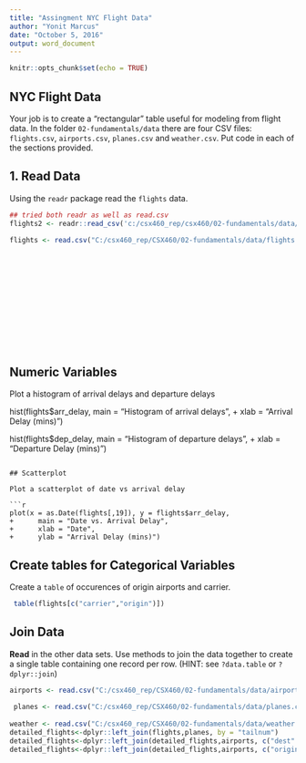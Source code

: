 ---
title: "Assingment NYC Flight Data"
author: "Yonit Marcus"
date: "October 5, 2016"
output: word_document
---

```{r setup, include=FALSE}
knitr::opts_chunk$set(echo = TRUE)
```

## NYC Flight Data

Your job is to create a "rectangular" table useful for modeling from flight data. In the folder `02-fundamentals/data` there are four CSV files: `flights.csv`, `airports.csv`, `planes.csv` and `weather.csv`.  Put code in each of the sections provided.

## 1. Read Data

Using the `readr` package read the `flights` data.

```{r}

## tried both readr as well as read.csv
flights2 <- readr::read_csv('c:/csx460_rep/csx460/02-fundamentals/data/flights.csv')

flights <- read.csv("C:/csx460_rep/CSX460/02-fundamentals/data/flights.csv",stringsAsFactors = FALSE)















```

## Numeric Variables  

Plot a histogram of arrival delays and departure delays 

hist(flights$arr_delay, main = "Histogram of arrival delays",
+      xlab = "Arrival Delay (mins)")

 hist(flights$dep_delay, main = "Histogram of departure delays",
+      xlab = "Departure Delay (mins)")


```

## Scatterplot

Plot a scatterplot of date vs arrival delay 

```{r}

plot(x = as.Date(flights[,19]), y = flights$arr_delay,
+      main = "Date vs. Arrival Delay",
+      xlab = "Date",
+      ylab = "Arrival Delay (mins)")

```



## Create tables for Categorical Variables

Create a `table` of occurences of origin airports and carrier.

```{r}

 table(flights[c("carrier","origin")])


```


## Join Data

**Read** in the other data sets. Use methods to join the data together to create a single table containing one record per row.  (HINT: see `?data.table` or `?dplyr::join`)

```{r}


airports <- read.csv("C:/csx460_rep/CSX460/02-fundamentals/data/airports.csv",stringsAsFactors = FALSE)
   
 planes <- read.csv("C:/csx460_rep/CSX460/02-fundamentals/data/planes.csv",stringsAsFactors = FALSE)
  
weather <- read.csv("C:/csx460_rep/CSX460/02-fundamentals/data/weather.csv",stringsAsFactors = FALSE)
detailed_flights<-dplyr::left_join(flights,planes, by = "tailnum")
detailed_flights<-dplyr::left_join(detailed_flights,airports, c("dest" = "faa"))
detailed_flights<-dplyr::left_join(detailed_flights,airports, c("origin" = "faa"))

```



